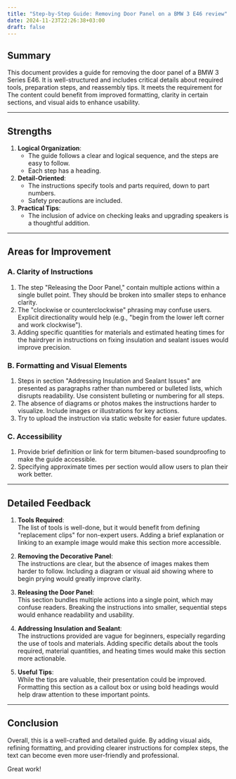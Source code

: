 ```yaml
---
title: "Step-by-Step Guide: Removing Door Panel on a BMW 3 E46 review"
date: 2024-11-23T22:26:38+03:00
draft: false
---
```


## **Summary**

This document provides a guide for removing the door panel of a BMW 3 Series E46. It is well-structured and includes critical details about required tools, preparation steps, and reassembly tips. It meets the requirement for The content could benefit from improved formatting, clarity in certain sections, and visual aids to enhance usability.

---

## **Strengths**

1. **Logical Organization**:
    - The guide follows a clear and logical sequence, and the steps are easy to follow.
    - Each step has a heading.
2. **Detail-Oriented**:
    - The instructions specify tools and parts required, down to part numbers.
    - Safety precautions are included.
3. **Practical Tips**:
    - The inclusion of advice on checking leaks and upgrading speakers is a thoughtful addition.

---

## **Areas for Improvement**

### **A. Clarity of Instructions**

1. The step "Releasing the Door Panel," contain multiple actions within a single bullet point. They should be broken into smaller steps to enhance clarity.
2. The "clockwise or counterclockwise" phrasing may confuse users. Explicit directionality would help (e.g., "begin from the lower left corner and work clockwise").
3. Adding specific quantities for materials and estimated heating times for the hairdryer in instructions on fixing insulation and sealant issues would improve precision.


### **B. Formatting and Visual Elements**

1. Steps in section "Addressing Insulation and Sealant Issues" are presented as paragraphs rather than numbered or bulleted lists, which disrupts readability. Use consistent bulleting or numbering for all steps.
2. The absence of diagrams or photos makes the instructions harder to visualize. Include images or illustrations for key actions.
3. Try to upload the instruction via static website for easier future updates.


### **C. Accessibility**

1. Provide brief definition or link for term bitumen-based soundproofing to make the guide accessible.
2. Specifying approximate times per section would allow users to plan their work better.

---

## **Detailed Feedback**

1. **Tools Required**:  
   The list of tools is well-done, but it would benefit from defining "replacement clips" for non-expert users. Adding a brief explanation or linking to an example image would make this section more accessible.

2. **Removing the Decorative Panel**:  
   The instructions are clear, but the absence of images makes them harder to follow. Including a diagram or visual aid showing where to begin prying would greatly improve clarity.

3. **Releasing the Door Panel**:  
   This section bundles multiple actions into a single point, which may confuse readers. Breaking the instructions into smaller, sequential steps would enhance readability and usability.

4. **Addressing Insulation and Sealant**:  
   The instructions provided are vague for beginners, especially regarding the use of tools and materials. Adding specific details about the tools required, material quantities, and heating times would make this section more actionable.

5. **Useful Tips**:  
   While the tips are valuable, their presentation could be improved. Formatting this section as a callout box or using bold headings would help draw attention to these important points.

---

## **Conclusion**

Overall, this is a well-crafted and detailed guide. By adding visual aids, refining formatting, and providing clearer instructions for complex steps, the text can become even more user-friendly and professional.

Great work!